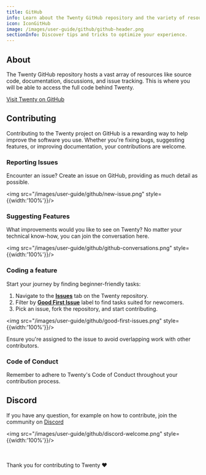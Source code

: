 ```yaml
---
title: GitHub
info: Learn about the Twenty GitHub repository and the variety of resources it hosts including source code, documentation, and discussions.
icon: IconGitHub
image: /images/user-guide/github/github-header.png
sectionInfo: Discover tips and tricks to optimize your experience.
---
```


## About

The Twenty GitHub repository hosts a vast array of resources like source code, documentation, discussions, and issue tracking. This is where you will be able to access the full code behind Twenty.

[Visit Twenty on GitHub](https://github.com/twentyhq/twenty)

## Contributing

Contributing to the Twenty project on GitHub is a rewarding way to help improve the software you use. Whether you're fixing bugs, suggesting features, or improving documentation, your contributions are welcome.

### Reporting Issues

Encounter an issue? <ArticleLink href="https://github.com/twentyhq/twenty/issues/new">Create an issue</ArticleLink> on GitHub, providing as much detail as possible.

<img src="/images/user-guide/github/new-issue.png" style={{width:'100%'}}/>

### Suggesting Features

What improvements would you like to see on Twenty? No matter your technical know-how, you can join <ArticleLink href="https://github.com/twentyhq/twenty/discussions">the conversation here</ArticleLink>.

<img src="/images/user-guide/github/github-conversations.png" style={{width:'100%'}}/>

### Coding a feature

Start your journey by finding beginner-friendly tasks:

1. Navigate to the **[Issues](https://github.com/twentyhq/twenty/issues)** tab on the Twenty repository.
2. Filter by **[Good First Issue](https://github.com/twentyhq/twenty/labels/good%20first%20issue)** label to find tasks suited for newcomers.
3. Pick an issue, fork the repository, and start contributing.

<img src="/images/user-guide/github/good-first-issues.png" style={{width:'100%'}}/>

Ensure you're assigned to the issue to avoid overlapping work with other contributors.

### Code of Conduct

Remember to adhere to Twenty's <ArticleLink href="https://github.com/twentyhq/twenty/blob/main/.github/CODE_OF_CONDUCT.md">Code of Conduct</ArticleLink> throughout your contribution process.

## Discord

If you have any question, for example on how to contribute, join the community on [Discord](https://discord.gg/cx5n4Jzs57)

<img src="/images/user-guide/github/discord-welcome.png" style={{width:'100%'}}/>

<br/>
<br/>
Thank you for contributing to Twenty ❤️

<ArticleEditContent></ArticleEditContent>